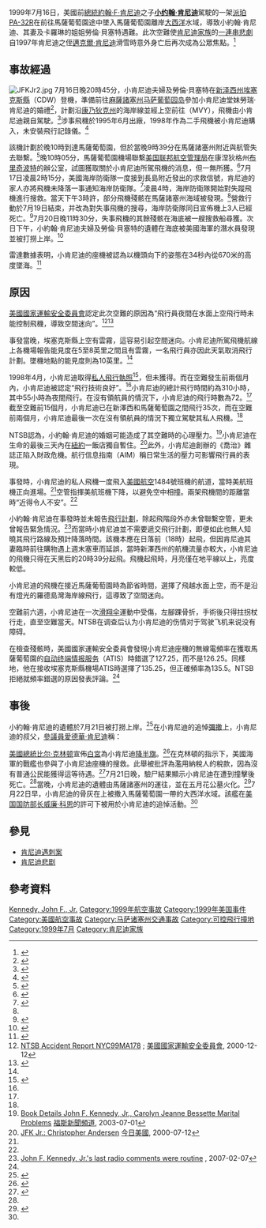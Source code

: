 {{noteTA
|G1=USState
|1=zh-hant:美國聯邦航空總署;zh-hans:美国联邦航空管理局;
|2=zh-hant:美國海岸防衛隊;zh-hans:美国海岸警卫队;
|3=zh-hant:進場;zh-hans:进近;
}}

{{Infobox Airliner accident
|name=小約翰·肯尼迪墜機事件
|Crash image=Piper PA-32R-301T Saratoga II TC AN2306879.jpg
|Image caption=與失事飛機相似的派珀PA-32R
|Date=1999年7月16日
|Type=機師空間迷向
|Site={{USA}}近[[马萨葡萄园岛|马萨葡萄园岛]]的[[大西洋|大西洋]]水域
|Coordinates={{coord|41.29367|-70.97756|type:event|display=inline,title}}<ref name="ntsb"/>
|Fatalities=3
|Injuries=0
|Aircraft Type={{link-en|派珀PA-32R|Piper PA-32R|派珀PA-32R-301}}薩拉托加型
|Operator=[[小约翰·肯尼迪|小约翰·肯尼迪]]
|Tail Number=N9253N
|Origin={{USA}}[[新泽西州|新泽西州]]{{link-en|埃塞克斯縣機場|Essex County Airport}}
|Destination={{USA}}[[马萨诸塞州|马萨诸塞州]]{{link-en|馬薩葡萄園島機場|Martha's Vineyard Airport}}
|Passengers=2
|Crew=1
|Survivors =0
|}}

1999年7月16日，美國前[[美國總統|總統]][[约翰·肯尼迪|約翰·F·肯尼迪]]之子'''[[小约翰·肯尼迪|小约翰·肯尼迪]]'''駕駛的一架[[派珀PA-32R|派珀PA-32R]]在前往馬薩葡萄園途中墜入馬薩葡萄園離岸[[大西洋|大西洋]]水域，導致小約翰·肯尼迪、其妻{{link-en|卡羅琳·貝塞特·肯尼迪|Carolyn Bessette-Kennedy|卡羅琳·貝塞特}}及卡羅琳的姐姐勞倫·貝塞特遇難。此次空難使[[肯尼迪家族|肯尼迪家族]]的[[肯尼迪悲剧|一連串悲劇]]自1997年肯尼迪之侄[[邁克爾·肯尼迪|邁克爾·肯尼迪]]滑雪時意外身亡后再次成為公眾焦點。<ref>{{cite news|url=http://news.sina.com.cn/world/9907/071816.html|title=背景资料：肯尼迪-一个悲剧的家族|work=[[南方都市报|南方都市报]]|date=1999-07-18|accessdate=2014-07-13|archive-date=2014-07-14|archive-url=https://web.archive.org/web/20140714112828/http://news.sina.com.cn/world/9907/071816.html|dead-url=no}}</ref>

==事故經過==
[[File:JFKJr2.jpg|thumb]]
7月16日晚20時45分，小肯尼迪夫婦及勞倫·貝塞特在[[新泽西州|新泽西州]][[艾塞克斯郡_(紐澤西州)|埃塞克斯縣]]{{link-en|埃塞克斯縣機場|Essex County Airport}}（CDW）登機，準備前往[[麻薩諸塞州|麻薩諸塞州]][[马萨葡萄园岛|马萨葡萄园岛]]參加小肯尼迪堂妹勞瑞·肯尼迪的婚禮<ref>{{cite news|url=http://news.sina.com.cn/world/1999-7-20/204.htmlhtml|title=妻子无意中害了小肯尼迪|work=[[南方都市报|南方都市报]]|date=1999-07-20|accessdate=2014-07-13}}{{dead link|date=2017年12月 |bot=InternetArchiveBot |fix-attempted=yes }}</ref>，計劃沿[[康乃狄克州|康乃狄克州]]的海岸線並經{{link-en|羅德島灣|Rhode Island Sound}}上空前往{{link-en|馬薩葡萄園島機場|Martha's Vineyard Airport}}（MVY），飛機由小肯尼迪親自駕駛。<ref name="nd719">{{cite news|url=http://news.sina.com.cn/world/9907/071925.html|title=综述：小肯尼迪飞机失踪前后|work=[[南方都市报|南方都市报]]|date=1999-07-19|accessdate=2014-07-13|archive-date=2014-07-14|archive-url=https://web.archive.org/web/20140714195217/http://news.sina.com.cn/world/9907/071925.html|dead-url=no}}</ref>涉事飛機於1995年6月出廠，1998年作為二手飛機被小肯尼迪購入，未安裝飛行記錄儀。<ref>{{cite news|url=http://news.sina.com.cn/world/9907/071915.html|title=小肯尼迪的飞机未配黑匣子|work=[[南方都市报|南方都市报]]|date=1999-07-19|accessdate=2014-07-13|archive-date=2014-07-14|archive-url=https://web.archive.org/web/20140714113820/http://news.sina.com.cn/world/9907/071915.html|dead-url=no}}</ref>

該機計劃於晚10時到達馬薩葡萄園，但於當晚9時39分在馬薩諸塞州附近與航管失去聯繫。<ref>{{cite news|url=http://www.66163.com/Fujian_w/news/fjrb/990719/3-3.html|title=驾驶小型飞机在海面上失踪　小肯尼迪生死不明|work=[[福建日报|福建日报]]|date=1999-07-19|accessdate=2014-07-13}}{{dead link|date=2017年12月 |bot=InternetArchiveBot |fix-attempted=yes }}</ref>晚10時05分，馬薩葡萄園機場聯繫[[美国联邦航空管理局|美国联邦航空管理局]]在康涅狄格州[[布里奇波特|布里奇波特]]的辦公室，試圖獲取關於小肯尼迪所駕飛機的消息，但一無所獲。<ref>{{cite news| url=http://usatoday30.usatoday.com/news/nation/2007-02-06-kennedy-crash-call_x.htm| title=Audio clip on JFK Jr.'s plane released| publisher=USA Today| date=2007-02-06| accessdate=2014-07-13| archive-date=2014-11-26| archive-url=https://web.archive.org/web/20141126020125/http://usatoday30.usatoday.com/news/nation/2007-02-06-kennedy-crash-call_x.htm| dead-url=no}}</ref>7月17日凌晨2時15分，美國海岸防衛隊一度接到長島附近發出的求救信號，肯尼迪的家人亦將飛機未降落一事通知海岸防衛隊。<ref>{{cite news|url=http://news.sina.com.cn/world/9907/071806.html|title=美国前总统肯尼迪之子16日突然失踪|work=[[解放日报|解放日报]]|date=1999-07-18|accessdate=2014-07-13|archive-date=2014-07-14|archive-url=https://web.archive.org/web/20140714230134/http://news.sina.com.cn/world/9907/071806.html|dead-url=no}}</ref>凌晨4時，海岸防衛隊開始對失蹤飛機進行搜救。當天下午3時許，部分飛機殘骸在馬薩諸塞州海域被發現。<ref name="nd719"/>營救行動於7月19日結束，并改為對失事飛機的搜尋，海岸防衛隊同日宣佈機上3人已經死亡。<ref>{{cite news|url=http://news.sina.com.cn/world/1999-7-20/190.html|title=美国海岸防卫队宣布小肯尼迪等人已死亡|work=[[南方都市报|南方都市报]]|date=1999-07-20|accessdate=2014-07-13|archive-date=2014-07-14|archive-url=https://web.archive.org/web/20140714151052/http://news.sina.com.cn/world/1999-7-20/190.html|dead-url=no}}</ref>7月20日晚11時30分，失事飛機的其餘殘骸在海底被一艘搜救船尋獲。次日下午，小約翰·肯尼迪夫婦及勞倫·貝塞特的遺體在海底被美國海軍的潛水員發現並被打撈上岸。<ref name="washingtonpost">{{cite news| url=http://www.washingtonpost.com/wp-srv/national/longterm/jfkjr/recovery.htm| title=John F. Kennedy, Jr. Plane Crash and Search Time Line| publisher=[[華盛頓郵報|華盛頓郵報]]| date=1999| accessdate=2014-07-13| archive-date=2015-11-21| archive-url=https://web.archive.org/web/20151121035120/http://www.washingtonpost.com/wp-srv/national/longterm/jfkjr/recovery.htm| dead-url=no}}</ref>

雷達數據表明，小肯尼迪的座機被認為以機頭向下的姿態在34秒內從670米的高度墜海。<ref>{{cite news|url=http://news.sina.com.cn/world/1999-7-21/542.html|title=小肯尼迪座机“倒栽葱”入海|work=[[羊城晚报|羊城晚报]]|date=1999-07-21|accessdate=2014-07-13|archive-date=2014-07-15|archive-url=https://web.archive.org/web/20140715001515/http://news.sina.com.cn/world/1999-7-21/542.html|dead-url=no}}</ref>

==原因==
[[美國國家運輸安全委員會|美國國家運輸安全委員會]]認定此次空難的原因為“飛行員夜間在水面上空飛行時未能控制飛機，導致空間迷向”。<ref name="ntsb">[http://www.ntsb.gov/aviationquery/brief.aspx?ev_id=20001212X19354&key=1 NTSB Accident Report NYC99MA178] {{Wayback|url=http://www.ntsb.gov/aviationquery/brief.aspx?ev_id=20001212X19354&key=1 |date=20121017000000 }}; [[美國國家運輸安全委員會|美國國家運輸安全委員會]], 2000-12-12</ref><ref>{{cite news|url=http://www.gmw.cn/01shsb/2000-02/28/GB/02%5E1267%5E0%5ESH2-2829.htm|title=小肯尼迪驾机失事系“人为过失”|work=[[生活时报|生活时报]]|date=2000-02-28|accessdate=2014-07-13|archive-date=2014-07-15|archive-url=https://web.archive.org/web/20140715025332/http://www.gmw.cn/01shsb/2000-02/28/GB/02%5E1267%5E0%5ESH2-2829.htm|dead-url=no}}</ref>

事發當晚，埃塞克斯縣上空有雲霧，這容易引起空間迷向。小肯尼迪所駕飛機航線上各機場報告能見度在5至8英里之間且有雲霧，一名飛行員亦因此天氣取消飛行計劃。墜機地點的能見度則為10英里。<ref name="ntsb"/>

1998年4月，小肯尼迪取得[[私人飛行執照|私人飛行執照]]<ref>{{cite news|url=http://news.sina.com.cn/world/1999-8-19/7168.html|title=揭开小肯尼迪飞机坠海之谜--一个新飞行员的悲剧|work=国际航空|date=1999-08-19|accessdate=2014-07-13|archive-date=2014-07-14|archive-url=https://web.archive.org/web/20140714192836/http://news.sina.com.cn/world/1999-8-19/7168.html|dead-url=no}}</ref>，但未獲得{{link-en|儀器飛行認證|Instrument rating}}。而在空難發生前兩個月內，小肯尼迪被認定“飛行技術良好”。<ref name="ntsb" />小肯尼迪的總計飛行時間約為310小時，其中55小時為夜間飛行。在沒有領航員的情況下，小肯尼迪的飛行時數為72。<ref name="ntsb" />截至空難前15個月，小肯尼迪已在新澤西和馬薩葡萄園之間飛行35次，而在空難前兩個月，小肯尼迪最後一次在沒有領航員的情況下獨立駕駛其私人飛機。<ref name="ntsb" />

NTSB認為，小約翰·肯尼迪的婚姻可能造成了其空難時的心理壓力。<ref>[http://www.foxnews.com/story/0,2933,90819,00.html Book Details John F. Kennedy, Jr., Carolyn Jeanne Bessette Marital Problems] {{Wayback|url=http://www.foxnews.com/story/0,2933,90819,00.html |date=20121022200532 }} [[福斯新聞頻道|福斯新聞頻道]], 2003-07-01</ref>小肯尼迪在生命的最後三天內在[[紐約|紐約]]一飯店獨自暫住。<ref name="usa">[http://www.usatoday.com/community/chat/0712andersen.htm JFK Jr.: Christopher Andersen] {{Wayback|url=http://www.usatoday.com/community/chat/0712andersen.htm |date=20090718153830 }} [[今日美國|今日美國]], 2000-07-12</ref>此外，小肯尼迪創辦的《喬治》雜誌正陷入財政危機。航行信息指南（AIM）稱日常生活的壓力可影響飛行員的表現。

事發時，小肯尼迪的私人飛機一度飛入[[美國航空|美國航空]]1484號班機的航道，當時美航班機正向{{link-en|威斯特徹斯特縣機場|Westchester County Airport}}進場。<ref name="ntsb" />空管指揮美航班機下降，以避免空中相撞。兩架飛機間的距離當時“近得令人不安”。<ref name="usa" />

小約翰·肯尼迪在事發時並未報告[[飛行計劃|飛行計劃]]，除起飛階段外亦未曾聯繫空管，更未曾報告緊急情況。<ref>[http://www.reuters.com/article/topNews/idUSN0722279520070208 John F. Kennedy, Jr.'s last radio comments were routine] {{Wayback|url=http://www.reuters.com/article/topNews/idUSN0722279520070208 |date=20090718171543 }}, 2007-02-07</ref>而當時小肯尼迪並不需要遞交飛行計劃，即便如此也無人知曉其飛行路線及預計降落時間。該機本應在日落前（18時）起飛，但因肯尼迪其妻臨時前往購物遇上週末塞車而延誤，當時新澤西州的航機流量亦較大，小肯尼迪的飛機只得在天黑后的20時39分起飛。飛機起飛時，月亮僅在地平線以上，亮度較低。

小肯尼迪的飛機在接近馬薩葡萄園時為節省時間，選擇了飛越水面上空，而不是沿有燈光的羅德島灣海岸線飛行，這導致了空間迷向。

空難前六週，小肯尼迪在一次[[滑翔伞|滑翔伞]]運動中受傷，左腳踝骨折，手術後只得拄拐杖行走，直至空難當天。NTSB在调查后认为小肯尼迪的伤情对于驾驶飞机来说没有障碍。

在檢查殘骸時，美國國家運輸安全委員會發現小肯尼迪座機的無線電頻率在獲取馬薩葡萄園的[[自动终端情报服务|自动终端情报服务]]（ATIS）時錯選了127.25，而不是126.25。同樣地，他在接收埃塞克斯縣機場ATIS時選擇了135.25，但正確頻率為135.5。NTSB拒絕就頻率錯選的原因發表評論。<ref name="ntsb" />

==事後==
小約翰·肯尼迪的遺體於7月21日被打撈上岸。<ref>{{cite news|url=http://news.sina.com.cn/world/1999-7-22/583.html|title=小约翰肯尼迪遗体找到了|work=华声报|date=1999-07-22|accessdate=2014-07-13|archive-date=2014-07-14|archive-url=https://web.archive.org/web/20140714163640/http://news.sina.com.cn/world/1999-7-22/583.html|dead-url=no}}</ref>在小肯尼迪的追悼[[彌撒|彌撒]]上，小肯尼迪的叔父，[[美国参议院|參議員]][[泰德·肯尼迪|愛德華·肯尼迪]]稱：{{cquote|我們敢於想象，這位約翰·肯尼迪會與他心愛的卡羅琳活到白髮蒼蒼的那一天。但可惜天不假年，他和[[约翰·肯尼迪|他的父親]]一樣英年早逝。<ref>{{Cite web |title=Tribute to John F. Kennedy Junior |url=http://www.jfklibrary.org/Historical+Resources/Archives/Reference+Desk/Speeches/EMK/Tribute+to+John+F.+Kennedy+Junior.htm |author=Edward M. Kennedy |work=John F. Kennedy Presidential Library and Museum |archive-url=http://web.archive.org/web/20060625070053/http://www.jfklibrary.org/Historical+Resources/Archives/Reference+Desk/Speeches/EMK/Tribute+to+John+F.+Kennedy+Junior.htm |archive-date=2006-06-25 |dead-url=yes}}</ref>}} 

[[美國總統|美國總統]][[比尔·克林顿|比尔·克林顿]]宣佈[[白宮|白宮]]為小肯尼迪[[半旗|降半旗]]。<ref>{{cite news|url=http://news.sina.com.cn/world/1999-7-24/1059.html|title=肯尼迪家族举行弥撒 白宫下半旗致哀|work=中新社|date=1999-07-24|accessdate=2014-07-13|archive-date=2014-07-14|archive-url=https://web.archive.org/web/20140714162202/http://news.sina.com.cn/world/1999-7-24/1059.html|dead-url=no}}</ref>在克林頓的指示下，美國海軍的戰艦也參與了小肯尼迪座機的搜救。此舉被批評為濫用納稅人的稅款，因為沒有普通公民能獲得這等待遇。<ref name="rites">{{cite news|last=Gellman|first=Barton|title=Kennedy, Bessette Sisters Given Shipboard Rites|url=http://www.washingtonpost.com/wp-srv/national/longterm/jfkjr/stories/kennedy072399.htm|author2=Ferdinand, Pamela|date=1999-07-23|publisher=''Washington Post''|page=A1|accessdate=2008-05-22|archive-date=2011-06-28|archive-url=https://web.archive.org/web/20110628214048/http://www.washingtonpost.com/wp-srv/national/longterm/jfkjr/stories/kennedy072399.htm|dead-url=no}}</ref>7月21日晚，驗尸結果顯示小肯尼迪在遭到撞擊後死亡。<ref name="washingtonpost" />當晚，小肯尼迪的遺體由馬薩諸塞州的{{link-en|海恩尼斯 (馬薩諸塞州)|Hyannis, Massachusetts|海恩尼斯}}運往{{link-en|达克斯伯里 (马萨诸塞州)|Duxbury, Massachusetts|達克斯伯里}}，並在五月花公墓火化。<ref name="DuxburyClipper">{{cite news |url= http://theduxburyfile.wikispaces.com/file/view/John+F+Kennedy+Jr+Cremated+in+Duxbury,+July+1999.pdf |first= Paula |last= Maxwell |title= Kennedy Cremated in Duxbury |publisher= Duxbury Clipper |date= 1999-07-28 |accessdate= 2014-07-13 |archive-date= 2014-01-04 |archive-url= https://web.archive.org/web/20140104004422/http://theduxburyfile.wikispaces.com/file/view/John+F+Kennedy+Jr+Cremated+in+Duxbury,+July+1999.pdf |dead-url= yes }}</ref>7月22日早，小肯尼迪的骨灰在{{link-en|布里斯科號驅逐艦|USS Briscoe (DD-977)}}上被撒入馬薩葡萄園一帶的大西洋水域。該艦在[[美国国防部长|美国国防部长]][[威廉·科恩|威廉·科恩]]的許可下被用於小肯尼迪的追悼活動。<ref name="rites" />

==參見==
* [[肯尼迪遇刺案|肯尼迪遇刺案]]
* [[肯尼迪悲剧|肯尼迪悲剧]]

==參考資料==
{{reflist|2}}

{{1999年航空事故}}
{{Mayday NavBox}}

[[Category:人物逝世|Kennedy, John F., Jr.]]
[[Category:1999年航空事故|Category:1999年航空事故]]
[[Category:1999年美国事件|Category:1999年美国事件]]
[[Category:美國航空事故|Category:美國航空事故]]
[[Category:马萨诸塞州交通事故|Category:马萨诸塞州交通事故]]
[[Category:可控飛行撞地|Category:可控飛行撞地]]
[[Category:1999年7月|Category:1999年7月]]
[[Category:肯尼迪家族|Category:肯尼迪家族]]